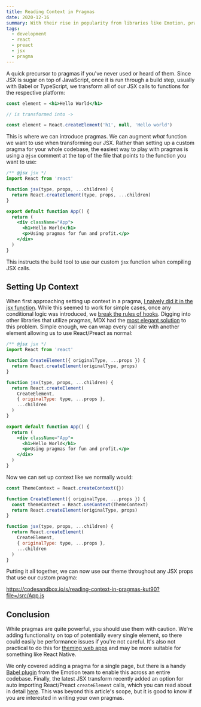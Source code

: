 ```yaml
---
title: Reading Context in Pragmas
date: 2020-12-16
summary: With their rise in popularity from libraries like Emotion, pragmas are a powerful way to augment every call site of JSX. This post will look at how we can build our own pragma that utilizes a Theme Context.
tags:
  - development
  - react
  - preact
  - jsx
  - pragma
---
```


A quick precursor to pragmas if you've never used or heard of them. Since JSX is sugar on top of JavaScript, once it is run through a build step, usually with Babel or TypeScript, we transform all of our JSX calls to functions for the respective platform:

```jsx
const element = <h1>Hello World</h1>

// is transformed into ->

const element = React.createElement('h1', null, 'Hello world')
```

This is where we can introduce pragmas. We can augment _what_ function we want to use when transforming our JSX. Rather than setting up a custom pragma for your whole codebase, the easiest way to play with pragmas is using a `@jsx` comment at the top of the file that points to the function you want to use:

```jsx
/** @jsx jsx */
import React from 'react'

function jsx(type, props, ...children) {
  return React.createElement(type, props, ...children)
}

export default function App() {
  return (
    <div className="App">
      <h1>Hello World</h1>
      <p>Using pragmas for fun and profit.</p>
    </div>
  )
}
```

This instructs the build tool to use our custom `jsx` function when compiling JSX calls.

## Setting Up Context

When first approaching setting up context in a pragma, [I naively did it in the jsx function](https://twitter.com/souporserious/status/1325656155276734465). While this seemed to work for simple cases, once any conditional logic was introduced, we [break the rules of hooks](https://twitter.com/MalerbaAustin/status/1325661840915968001). Digging into other libraries that utilize pragmas, MDX had the [most elegant solution](https://github.com/mdx-js/mdx/blob/master/packages/react/src/create-element.js) to this problem. Simple enough, we can wrap every call site with another element allowing us to use React/Preact as normal:

```jsx {4-6,9-13}
/** @jsx jsx */
import React from 'react'

function CreateElement({ originalType, ...props }) {
  return React.createElement(originalType, props)
}

function jsx(type, props, ...children) {
  return React.createElement(
    CreateElement,
    { originalType: type, ...props },
    ...children
  )
}

export default function App() {
  return (
    <div className="App">
      <h1>Hello World</h1>
      <p>Using pragmas for fun and profit.</p>
    </div>
  )
}
```

Now we can set up context like we normally would:

```jsx {1,4}
const ThemeContext = React.createContext({})

function CreateElement({ originalType, ...props }) {
  const themeContext = React.useContext(ThemeContext)
  return React.createElement(originalType, props)
}

function jsx(type, props, ...children) {
  return React.createElement(
    CreateElement,
    { originalType: type, ...props },
    ...children
  )
}
```

Putting it all together, we can now use our theme throughout any JSX props that use our custom pragma:

https://codesandbox.io/s/reading-context-in-pragmas-kut90?file=/src/App.js

## Conclusion

While pragmas are quite powerful, you should use them with caution. We're adding functionality on top of potentially every single element, so there could easily be performance issues if you're not careful. It's also not practical to do this for [theming web apps](https://epicreact.dev/css-variables) and may be more suitable for something like React Native.

We only covered adding a pragma for a single page, but there is a handy [Babel plugin](https://github.com/emotion-js/emotion/tree/master/packages/babel-plugin-jsx-pragmatic) from the Emotion team to enable this across an entire codebase. Finally, the latest JSX transform recently added an option for auto importing React/Preact `createElement` calls, which you can read about in detail [here](https://reactjs.org/blog/2020/09/22/introducing-the-new-jsx-transform.html). This was beyond this article's scope, but it is good to know if you are interested in writing your own pragmas.
